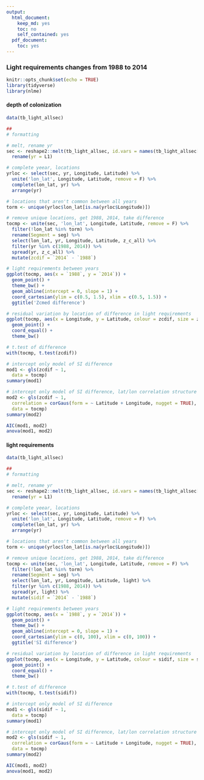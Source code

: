 ```yaml
---
output:
  html_document:
    keep_md: yes
    toc: no
    self_contained: yes
  pdf_document:
    toc: yes
---
```


### Light requirements changes from 1988 to 2014

```r
knitr::opts_chunk$set(echo = TRUE)
library(tidyverse)
library(nlme)
```

#### depth of colonization

```r

data(tb_light_allsec)

##
# formatting

# melt, rename yr
sec <- reshape2::melt(tb_light_allsec, id.vars = names(tb_light_allsec[[1]])) %>% 
  rename(yr = L1)

# complete yeear, locations
yrloc <- select(sec, yr, Longitude, Latitude) %>% 
  unite('lon_lat', Longitude, Latitude, remove = F) %>% 
  complete(lon_lat, yr) %>% 
  arrange(yr)

# locations that aren't common between all years
torm <- unique(yrloc$lon_lat[is.na(yrloc$Longitude)])

# remove unique locations, get 1988, 2014, take difference
tocmp <- unite(sec, 'lon_lat', Longitude, Latitude, remove = F) %>% 
  filter(!lon_lat %in% torm) %>% 
  rename(Segment = seg) %>% 
  select(lon_lat, yr, Longitude, Latitude, z_c_all) %>% 
  filter(yr %in% c(1988, 2014)) %>% 
  spread(yr, z_c_all) %>% 
  mutate(zcdif = `2014` - `1988`)

# light requirements between years
ggplot(tocmp, aes(x = `1988`, y = `2014`)) + 
  geom_point() + 
  theme_bw() + 
  geom_abline(intercept = 0, slope = 1) + 
  coord_cartesian(ylim = c(0.5, 1.5), xlim = c(0.5, 1.5)) +
  ggtitle('Zcmed difference')

# residual variation by location of difference in light requirements
ggplot(tocmp, aes(x = Longitude, y = Latitude, colour = zcdif, size = zcdif)) + 
  geom_point() + 
  coord_equal() + 
  theme_bw()

# t.test of difference
with(tocmp, t.test(zcdif))

# intercept only model of SI difference
mod1 <- gls(zcdif ~ 1,
  data = tocmp)
summary(mod1)

# intercept only model of SI difference, lat/lon correlation structure
mod2 <- gls(zcdif ~ 1,
  correlation = corGaus(form = ~ Latitude + Longitude, nugget = TRUE), 
  data = tocmp)
summary(mod2)

AIC(mod1, mod2)
anova(mod1, mod2)
```

#### light requirements

```r

data(tb_light_allsec)

##
# formatting

# melt, rename yr
sec <- reshape2::melt(tb_light_allsec, id.vars = names(tb_light_allsec[[1]])) %>% 
  rename(yr = L1)

# complete yeear, locations
yrloc <- select(sec, yr, Longitude, Latitude) %>% 
  unite('lon_lat', Longitude, Latitude, remove = F) %>% 
  complete(lon_lat, yr) %>% 
  arrange(yr)

# locations that aren't common between all years
torm <- unique(yrloc$lon_lat[is.na(yrloc$Longitude)])

# remove unique locations, get 1988, 2014, take difference
tocmp <- unite(sec, 'lon_lat', Longitude, Latitude, remove = F) %>% 
  filter(!lon_lat %in% torm) %>% 
  rename(Segment = seg) %>% 
  select(lon_lat, yr, Longitude, Latitude, light) %>% 
  filter(yr %in% c(1988, 2014)) %>% 
  spread(yr, light) %>% 
  mutate(sidif = `2014` - `1988`)

# light requirements between years
ggplot(tocmp, aes(x = `1988`, y = `2014`)) + 
  geom_point() + 
  theme_bw() + 
  geom_abline(intercept = 0, slope = 1) + 
  coord_cartesian(ylim = c(0, 100), xlim = c(0, 100)) +
  ggtitle('SI difference')

# residual variation by location of difference in light requirements
ggplot(tocmp, aes(x = Longitude, y = Latitude, colour = sidif, size = sidif)) + 
  geom_point() + 
  coord_equal() + 
  theme_bw()

# t.test of difference
with(tocmp, t.test(sidif))

# intercept only model of SI difference
mod1 <- gls(sidif ~ 1,
  data = tocmp)
summary(mod1)

# intercept only model of SI difference, lat/lon correlation structure
mod2 <- gls(sidif ~ 1,
  correlation = corGaus(form = ~ Latitude + Longitude, nugget = TRUE), 
  data = tocmp)
summary(mod2)

AIC(mod1, mod2)
anova(mod1, mod2)
```